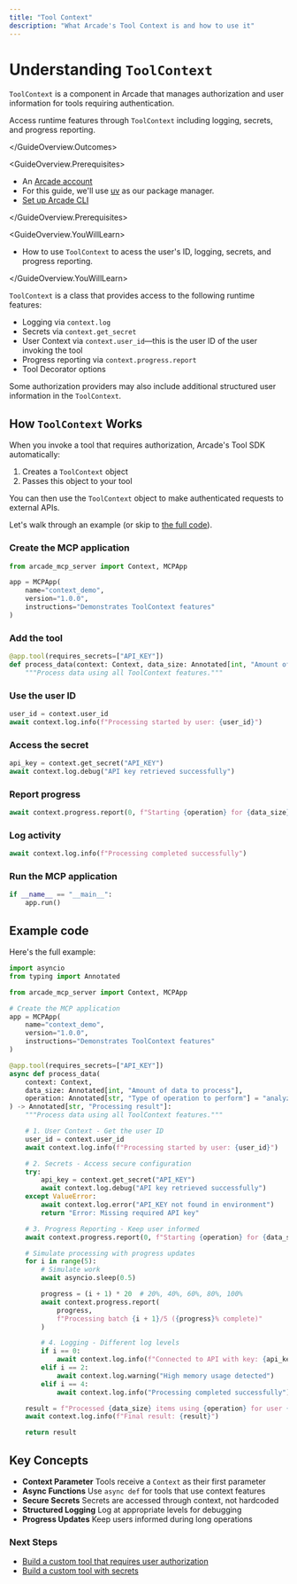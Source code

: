 ```yaml
---
title: "Tool Context"
description: "What Arcade's Tool Context is and how to use it"
---
```



# Understanding `ToolContext`

`ToolContext` is a component in Arcade that manages authorization and user information for tools requiring authentication.

<GuideOverview>
<GuideOverview.Outcomes>

Access runtime features through `ToolContext` including logging,
secrets, and progress reporting.

</GuideOverview.Outcomes>

<GuideOverview.Prerequisites>

- An [Arcade account](https://api.arcade.dev/signup)
- For this guide, we'll use [uv](https://docs.astral.sh/uv/getting-started/installation/) as our package manager.
- [Set up Arcade CLI](/home/quickstart)

</GuideOverview.Prerequisites>

<GuideOverview.YouWillLearn>

- How to use `ToolContext` to acess the user's ID, logging, secrets, and progress reporting.

</GuideOverview.YouWillLearn>
</GuideOverview>

`ToolContext` is a class that provides access to the following runtime features:

- Logging via `context.log`
- Secrets via `context.get_secret`
- User Context via `context.user_id`—this is the user ID of the user invoking the tool
- Progress reporting via `context.progress.report`
- Tool Decorator options

<Callout type="notice">

Some authorization providers may also include additional structured user
information in the `ToolContext`.

</Callout>

## How `ToolContext` Works

When you invoke a tool that requires authorization, Arcade's Tool SDK automatically:

1. Creates a `ToolContext` object
2. Passes this object to your tool

You can then use the `ToolContext` object to make authenticated requests to external APIs.

Let's walk through an example (or skip to [the full code](#example-code)).

<Steps>

### Create the MCP application

```python
from arcade_mcp_server import Context, MCPApp

app = MCPApp(
    name="context_demo",
    version="1.0.0",
    instructions="Demonstrates ToolContext features"
)
```

### Add the tool

```python
@app.tool(requires_secrets=["API_KEY"])
def process_data(context: Context, data_size: Annotated[int, "Amount of data to process"], operation: Annotated[str, "Type of operation to perform"] = "analyze") -> Annotated[str, "Processing result"]:
    """Process data using all ToolContext features."""
```

### Use the user ID

```python
user_id = context.user_id
await context.log.info(f"Processing started by user: {user_id}")
```

### Access the secret

```python
api_key = context.get_secret("API_KEY")
await context.log.debug("API key retrieved successfully")
```

### Report progress

```python
await context.progress.report(0, f"Starting {operation} for {data_size} items")
```

### Log activity

```python
await context.log.info(f"Processing completed successfully")
```

### Run the MCP application

```python
if __name__ == "__main__":
    app.run()
```

</Steps>

## Example code

Here's the full example:

```python
import asyncio
from typing import Annotated

from arcade_mcp_server import Context, MCPApp

# Create the MCP application
app = MCPApp(
    name="context_demo",
    version="1.0.0",
    instructions="Demonstrates ToolContext features"
)

@app.tool(requires_secrets=["API_KEY"])
async def process_data(
    context: Context,
    data_size: Annotated[int, "Amount of data to process"],
    operation: Annotated[str, "Type of operation to perform"] = "analyze"
) -> Annotated[str, "Processing result"]:
    """Process data using all ToolContext features."""

    # 1. User Context - Get the user ID
    user_id = context.user_id
    await context.log.info(f"Processing started by user: {user_id}")

    # 2. Secrets - Access secure configuration
    try:
        api_key = context.get_secret("API_KEY")
        await context.log.debug("API key retrieved successfully")
    except ValueError:
        await context.log.error("API_KEY not found in environment")
        return "Error: Missing required API key"

    # 3. Progress Reporting - Keep user informed
    await context.progress.report(0, f"Starting {operation} for {data_size} items")

    # Simulate processing with progress updates
    for i in range(5):
        # Simulate work
        await asyncio.sleep(0.5)

        progress = (i + 1) * 20  # 20%, 40%, 60%, 80%, 100%
        await context.progress.report(
            progress,
            f"Processing batch {i + 1}/5 ({progress}% complete)"
        )

        # 4. Logging - Different log levels
        if i == 0:
            await context.log.info(f"Connected to API with key: {api_key[:8]}...")
        elif i == 2:
            await context.log.warning("High memory usage detected")
        elif i == 4:
            await context.log.info("Processing completed successfully")

    result = f"Processed {data_size} items using {operation} for user {user_id}"
    await context.log.info(f"Final result: {result}")

    return result
```

## Key Concepts

- **Context Parameter** Tools receive a `Context` as their first parameter
- **Async Functions** Use `async def` for tools that use context features
- **Secure Secrets** Secrets are accessed through context, not hardcoded
- **Structured Logging** Log at appropriate levels for debugging
- **Progress Updates** Keep users informed during long operations

### Next Steps

- [Build a custom tool that requires user authorization](/home/build-tools/create-a-tool-with-auth)
- [Build a custom tool with secrets](/home/build-tools/create-a-tool-with-secrets)
